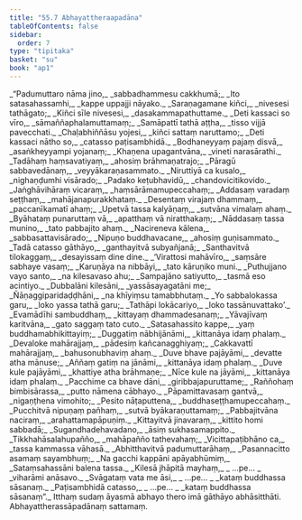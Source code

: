 ```yaml
---
title: "55.7 Abhayattheraapadāna"
tableOfContents: false
sidebar:
  order: 7
type: "tipitaka"
basket: "su"
book: "ap1"
---
```



<DynamicBreadcrumb />

<Division number="195" book="ap1" bookNo="20" page="445">

<Paragraph number="7541" type="verses" book="ap1">
_“Padumuttaro nāma jino,_  
_sabbadhammesu cakkhumā;_  
_Ito satasahassamhi,_  
_kappe uppajji nāyako._  

</Paragraph>

</Division>
<Division number="196" book="ap1" bookNo="20" page="445">

<Paragraph number="7542" type="verses" book="ap1">
_Saraṇagamane kiñci,_  
_nivesesi tathāgato;_  
_Kiñci sīle nivesesi,_  
_dasakammapathuttame._  

</Paragraph>

</Division>
<Division number="197" book="ap1" bookNo="20" page="413">

<Paragraph number="7543" type="verses" book="ap1">
_Deti kassaci so vīro,_  
_sāmaññaphalamuttamaṃ;_  
_Samāpattī tathā aṭṭha,_  
_tisso vijjā pavecchati._  

</Paragraph>

</Division>
<Division number="198" book="ap1" bookNo="20" page="413">

<Paragraph number="7544" type="verses" book="ap1">
_Chaḷabhiññāsu yojesi,_  
_kiñci sattaṃ naruttamo;_  
_Deti kassaci nātho so,_  
_catasso paṭisambhidā._  

</Paragraph>

</Division>
<Division number="199" book="ap1" bookNo="20" page="413">

<Paragraph number="7545" type="verses" book="ap1">
_Bodhaneyyaṃ pajaṃ disvā,_  
_asaṅkheyyampi yojanaṃ;_  
_Khaṇena upagantvāna,_  
_vineti narasārathi._  

</Paragraph>

</Division>
<Division number="200" book="ap1" bookNo="20" page="413">

<Paragraph number="7546" type="verses" book="ap1">
_Tadāhaṃ haṃsavatiyaṃ,_  
_ahosiṃ brāhmaṇatrajo;_  
_Pāragū sabbavedānaṃ,_  
_veyyākaraṇasammato._  

</Paragraph>

</Division>
<Division number="201" book="ap1" bookNo="20" page="413">

<Paragraph number="7547" type="verses" book="ap1">
_Niruttiyā ca kusalo,_  
_nighaṇḍumhi visārado;_  
_Padako keṭubhavidū,_  
_chandovicitikovido._  

</Paragraph>

</Division>
<Division number="202" book="ap1" bookNo="20" page="413">

<Paragraph number="7548" type="verses" book="ap1">
_Jaṅghāvihāraṃ vicaraṃ,_  
_haṃsārāmamupeccahaṃ;_  
_Addasaṃ varadaṃ seṭṭhaṃ,_  
_mahājanapurakkhataṃ._  

</Paragraph>

</Division>
<Division number="203" book="ap1" bookNo="20" page="413">

<Paragraph number="7549" type="verses" book="ap1">
_Desentaṃ virajaṃ dhammaṃ,_  
_paccanīkamatī ahaṃ;_  
_Upetvā tassa kalyāṇaṃ,_  
_sutvāna vimalaṃ ahaṃ._  

</Paragraph>

</Division>
<Division number="204" book="ap1" bookNo="20" page="413">

<Paragraph number="7550" type="verses" book="ap1">
_Byāhataṃ punaruttaṃ vā,_  
_apatthaṃ vā niratthakaṃ;_  
_Nāddasaṃ tassa munino,_  
_tato pabbajito ahaṃ._  

</Paragraph>

</Division>
<Division number="205" book="ap1" bookNo="20" page="413">

<Paragraph number="7551" type="verses" book="ap1">
_Nacireneva kālena,_  
_sabbasattavisārado;_  
_Nipuṇo buddhavacane,_  
_ahosiṃ guṇisammato._  

</Paragraph>

</Division>
<Division number="206" book="ap1" bookNo="20" page="414">

<Paragraph number="7552" type="verses" book="ap1">
_Tadā catasso gāthāyo,_  
_ganthayitvā subyañjanā;_  
_Santhavitvā tilokaggaṃ,_  
_desayissaṃ dine dine._  

</Paragraph>

</Division>
<Division number="207" book="ap1" bookNo="20" page="414">

<Paragraph number="7553" type="verses" book="ap1">
_‘Virattosi mahāvīro,_  
_saṃsāre sabhaye vasaṃ;_  
_Karuṇāya na nibbāyi,_  
_tato kāruṇiko muni._  

</Paragraph>

</Division>
<Division number="208" book="ap1" bookNo="20" page="414">

<Paragraph number="7554" type="verses" book="ap1">
_Puthujjano vayo santo,_  
_na kilesavaso ahu;_  
_Sampajāno satiyutto,_  
_tasmā eso acintiyo._  

</Paragraph>

</Division>
<Division number="209" book="ap1" bookNo="20" page="414">

<Paragraph number="7555" type="verses" book="ap1">
_Dubbalāni kilesāni,_  
_yassāsayagatāni me;_  
_Ñāṇaggiparidaḍḍhāni,_  
_na khīyiṃsu tamabbhutaṃ._  

</Paragraph>

</Division>
<Division number="210" book="ap1" bookNo="20" page="414">

<Paragraph number="7556" type="verses" book="ap1">
_Yo sabbalokassa garu,_  
_loko yassa tathā garu;_  
_Tathāpi lokācariyo,_  
_loko tassānuvattako’._  

</Paragraph>

</Division>
<Division number="211" book="ap1" bookNo="20" page="414">

<Paragraph number="7557" type="verses" book="ap1">
_Evamādīhi sambuddhaṃ,_  
_kittayaṃ dhammadesanaṃ;_  
_Yāvajīvaṃ karitvāna,_  
_gato saggaṃ tato cuto._  

</Paragraph>

</Division>
<Division number="212" book="ap1" bookNo="20" page="414">

<Paragraph number="7558" type="verses" book="ap1">
_Satasahassito kappe,_  
_yaṃ buddhamabhikittayiṃ;_  
_Duggatiṃ nābhijānāmi,_  
_kittanāya idaṃ phalaṃ._  

</Paragraph>

</Division>
<Division number="213" book="ap1" bookNo="20" page="414">

<Paragraph number="7559" type="verses" book="ap1">
_Devaloke mahārajjaṃ,_  
_pādesiṃ kañcanagghiyaṃ;_  
_Cakkavattī mahārajjaṃ,_  
_bahusonubhaviṃ ahaṃ._  

</Paragraph>

</Division>
<Division number="214" book="ap1" bookNo="20" page="414">

<Paragraph number="7560" type="verses" book="ap1">
_Duve bhave pajāyāmi,_  
_devatte atha mānuse;_  
_Aññaṃ gatiṃ na jānāmi,_  
_kittanāya idaṃ phalaṃ._  

</Paragraph>

</Division>
<Division number="215" book="ap1" bookNo="20" page="414">

<Paragraph number="7561" type="verses" book="ap1">
_Duve kule pajāyāmi,_  
_khattiye atha brāhmaṇe;_  
_Nīce kule na jāyāmi,_  
_kittanāya idaṃ phalaṃ._  

</Paragraph>

</Division>
<Division number="216" book="ap1" bookNo="20" page="414">

<Paragraph number="7562" type="verses" book="ap1">
_Pacchime ca bhave dāni,_  
_giribbajapuruttame;_  
_Raññohaṃ bimbisārassa,_  
_putto nāmena cābhayo._  

</Paragraph>

</Division>
<Division number="217" book="ap1" bookNo="20" page="414">

<Paragraph number="7563" type="verses" book="ap1">
_Pāpamittavasaṃ gantvā,_  
_nigaṇṭhena vimohito;_  
_Pesito nāṭaputtena,_  
_buddhaseṭṭhamupeccahaṃ._  

</Paragraph>

</Division>
<Division number="218" book="ap1" bookNo="20" page="414">

<Paragraph number="7564" type="verses" book="ap1">
_Pucchitvā nipuṇaṃ pañhaṃ,_  
_sutvā byākaraṇuttamaṃ;_  
_Pabbajitvāna naciraṃ,_  
_arahattamapāpuṇiṃ._  

</Paragraph>

</Division>
<Division number="219" book="ap1" bookNo="20" page="415">

<Paragraph number="7565" type="verses" book="ap1">
_Kittayitvā jinavaraṃ,_  
_kittito homi sabbadā;_  
_Sugandhadehavadano,_  
_āsiṃ sukhasamappito._  

</Paragraph>

</Division>
<Division number="220" book="ap1" bookNo="20" page="415">

<Paragraph number="7566" type="verses" book="ap1">
_Tikkhahāsalahupañño,_  
_mahāpañño tathevahaṃ;_  
_Vicittapaṭibhāno ca,_  
_tassa kammassa vāhasā._  

</Paragraph>

</Division>
<Division number="221" book="ap1" bookNo="20" page="415">

<Paragraph number="7567" type="verses" book="ap1">
_Abhitthavitvā padumuttarāhaṃ,_  
_Pasannacitto asamaṃ sayambhuṃ;_  
_Na gacchi kappāni apāyabhūmiṃ,_  
_Sataṃsahassāni balena tassa._  

</Paragraph>

</Division>
<Division number="222" book="ap1" bookNo="20" page="415">

<Paragraph number="7568" type="verses" book="ap1">
_Kilesā jhāpitā mayhaṃ,_  
_ …pe… _  
_viharāmi anāsavo._  

</Paragraph>

</Division>
<Division number="223" book="ap1" bookNo="20" page="415">

<Paragraph number="7569" type="verses" book="ap1">
_Svāgataṃ vata me āsi,_  
_ …pe… _  
_kataṃ buddhassa sāsanaṃ._  

</Paragraph>

</Division>
<Division number="224" book="ap1" bookNo="20" page="415">

<Paragraph number="7570" type="verses" book="ap1">
_Paṭisambhidā catasso,_  
_ …pe… _  
_kataṃ buddhassa sāsanaṃ”._  

</Paragraph>

<Paragraph number="7571" book="ap1">
Itthaṃ sudaṃ āyasmā abhayo thero imā gāthāyo abhāsitthāti.

</Paragraph>
</Division>

<Paragraph number="7572" type="center" book="ap1">
Abhayattherassāpadānaṃ sattamaṃ.
</Paragraph>